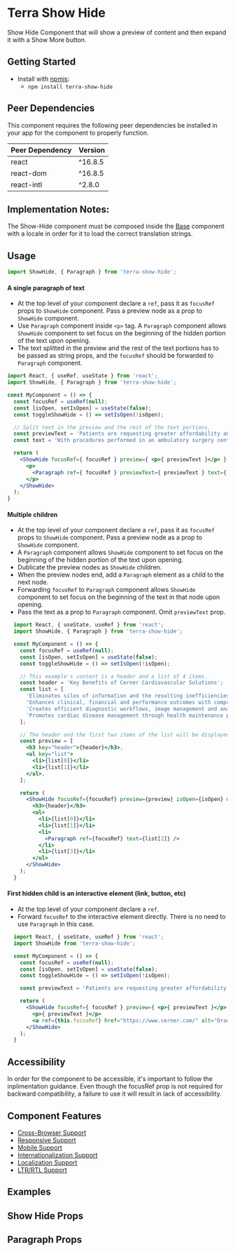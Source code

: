 


<Badge />

# Terra Show Hide

Show Hide Component that will show a preview of content and then expand it with a Show More button.

## Getting Started

- Install with [npmjs](https://www.npmjs.com):
  - `npm install terra-show-hide`

<!-- AUTO-GENERATED-CONTENT:START Peer Dependencies -->
## Peer Dependencies

This component requires the following peer dependencies be installed in your app for the component to properly function.

| Peer Dependency | Version |
|-|-|
| react | ^16.8.5 |
| react-dom | ^16.8.5 |
| react-intl | ^2.8.0 |

<!-- AUTO-GENERATED-CONTENT:END -->

## Implementation Notes:

The Show-Hide component must be composed inside the [Base][1] component with a locale in order for it to load the correct translation strings.

[1]: https://engineering.cerner.com/terra-core/components/terra-base/base/base

## Usage

```jsx
import ShowHide, { Paragraph } from 'terra-show-hide';
```

#### A single paragraph of text
  - At the top level of your component declare a `ref`, pass it as `focusRef` props to `ShowHide` component. Pass a preview node as a prop to `ShowHide` component.
  - Use `Paragraph` component inside `<p>` tag. A `Paragraph` component allows `ShowHide` component to set focus on the beginning of the hidden portion of the text upon opening. 
  - The text splitted in the preview and the rest of the text portions has to be passed as string props, and the `focusRef` should be forwarded to `Paragraph` component.

  ```jsx
  import React, { useRef, useState } from 'react';
  import ShowHide, { Paragraph } from 'terra-show-hide';

  const MyComponent = () => {
    const focusRef = useRef(null);
    const [isOpen, setIsOpen] = useState(false);
    const toggleShowHide = () => setIsOpen(!isOpen);

    // Split text in the preview and the rest of the text portions.
    const previewText = 'Patients are requesting greater affordability and efficiency in healthcare.';
    const text = 'With procedures performed in an ambulatory surgery center costing up to 60% less compared to a hospital outpatient department (1), the demand for these facilities is increasing.';

    return (
      <ShowHide focusRef={ focusRef } preview={ <p>{ previewText }</p> } isOpen={isOpen} onChange={toggleShowHide} >
        <p>
          <Paragraph ref={ focusRef } previewText={ previewText } text={ text } />
        </p>
      </ShowHide>
    );
  }
  ```

#### Multiple children
  - At the top level of your component declare a `ref`, pass it as `focusRef` props to `ShowHide` component. Pass a preview node as a prop to `ShowHide` component.
  - A `Paragraph` component allows `ShowHide` component to set focus on the beginning of the hidden portion of the text upon opening. 
  - Dublicate the preview nodes as `ShowHide` children.
  - When the preview nodes end, add a `Paragraph` element as a child to the next node. 
  - Forwarding `focusRef` to `Paragraph` component allows `ShowHide` component to set focus on the beginning of the text in that node upon opening.
  - Pass the text as a prop to `Paragraph` component. Omit `previewText` prop.

  ```jsx
    import React, { useState, useRef } from 'react';
    import ShowHide, { Paragraph } from 'terra-show-hide';

    const MyComponent = () => {
      const focusRef = useRef(null);
      const [isOpen, setIsOpen] = useState(false);
      const toggleShowHide = () => setIsOpen(!isOpen);

      // This example's content is a header and a list of 4 items.
      const header = 'Key Benefits of Cerner Cardiovascular Solutions';
      const list = [
        'Eliminates silos of information and the resulting inefficiencies with a unified EHR and cardiovascular system',
        'Enhances clinical, financial and performance outcomes with comprehensive procedural documentation',
        'Creates efficient diagnostic workflows, image management and analysis',
        'Promotes cardiac disease management through health maintenance protocols',
      ];

      // The header and the first two items of the list will be displayed in preview portion.
      const preview = [
        <h3 key="header">{header}</h3>,
        <ul key="list">
          <li>{list[0]}</li>
          <li>{list[1]}</li>
        </ul>,
      ];

      return (
        <ShowHide focusRef={focusRef} preview={preview} isOpen={isOpen} onChange={toggleShowHide} >
          <h3>{header}</h3>
          <ul>
            <li>{list[0]}</li>
            <li>{list[1]}</li>
            <li>
              <Paragraph ref={focusRef} text={list[2]} />
            </li>
            <li>{list[3]}</li>
          </ul>
        </ShowHide>
      );
    }
  ```

#### First hidden child is an interactive element (link, button, etc)
  - At the top level of your component declare a `ref`.
  - Forward `focusRef` to the interactive element directly. There is no need to use `Paragraph` in this case.

  ```jsx
    import React, { useState, useRef } from 'react';
    import ShowHide from 'terra-show-hide';

    const MyComponent = () => {
      const focusRef = useRef(null);
      const [isOpen, setIsOpen] = useState(false);
      const toggleShowHide = () => setIsOpen(!isOpen);

      const previewText = 'Patients are requesting greater affordability and efficiency in healthcare.';

      return (
        <ShowHide focusRef={ focusRef } preview={ <p>{ previewText }</p> } isOpen={isOpen} onChange={toggleShowHide} >
          <p>{ previewText }</p>
          <a ref={this.focusRef} href="https://www.cerner.com/" alt="Oracle Cerner">Oracle Cerner</a>
        </ShowHide>
      );
    }
  ```

## Accessibility

<Notice variant="important" ariaLevel="3">

In order for the component to be accessible, it's important to follow the inplimentation guidance. Even though the focusRef prop is not required for backward compatibility, a failure to use it will result in lack of accessibility.

</Notice>

## Component Features

* [Cross-Browser Support](https://engineering.cerner.com/terra-ui/about/terra-ui/component-standards#cross-browser-support)
* [Responsive Support](https://engineering.cerner.com/terra-ui/about/terra-ui/component-standards#responsive-support)
* [Mobile Support](https://engineering.cerner.com/terra-ui/about/terra-ui/component-standards#mobile-support)
* [Internationalization Support](https://engineering.cerner.com/terra-ui/about/terra-ui/component-standards#internationalization-i18n)
* [Localization Support](https://engineering.cerner.com/terra-ui/about/terra-ui/component-standards#internationalization-i18n)
* [LTR/RTL Support](https://engineering.cerner.com/terra-ui/about/terra-ui/component-standards#ltr--rtl)

## Examples
<DefaultShowHide title="Default ShowHide" />
<CustomButtonTextShowHide title="Custom Button Text ShowHide" />
<LinkShowHide title="ShowHide with a Link" />
<InitiallyOpenShowHide title="Initially Open ShowHide" />
<ButtonAlignCenterShowHide title="Button Align Center ShowHide" />
<ButtonAlignRightShowHide title="Button Align Right ShowHide" />
<NoPreviewShowHide title="No Preview ShowHide" />
<NoFocusRefShowHide title="No focusRef ShowHide" description="Note: omitting focusRef is possible for backward compatibility. In this case the focus will be set to the content container. Hovewer, it does not provide full accessibility." />

## Show Hide Props
<ShowHidePropsTable />

## Paragraph Props
<ParagraphPropsTable />
